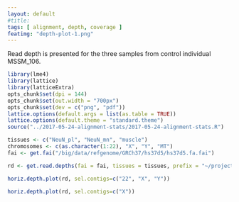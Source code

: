 ```yaml
---
layout: default
#title: 
tags: [ alignment, depth, coverage ]
featimg: "depth-plot-1.png"
---
```


Read depth is presented for the three samples from control individual MSSM_106.


```r
library(lme4)
library(lattice)
library(latticeExtra)
opts_chunk$set(dpi = 144)
opts_chunk$set(out.width = "700px")
opts_chunk$set(dev = c("png", "pdf"))
lattice.options(default.args = list(as.table = TRUE))
lattice.options(default.theme = "standard.theme")
source("../2017-05-24-alignment-stats/2017-05-24-alignment-stats.R")
```

```r
tissues <- c("NeuN_pl", "NeuN_mn", "muscle")
chromosomes <- c(as.character(1:22), "X", "Y", "MT")
fai <- get.fai("/big/data/refgenome/GRCh37/hs37d5/hs37d5.fa.fai")
```

```r
rd <- get.read.depths(fai = fai, tissues = tissues, prefix = "~/projects/bsm/results/2019-02-08-MSSM_106-depth/MSSM_106_")
```

```r
horiz.depth.plot(rd, sel.contigs=c("22", "X", "Y"))
```

```r
horiz.depth.plot(rd, sel.contigs=c("X"))
```
